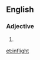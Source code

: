 ==English==

===Adjective===
{{en-adj|-}}

# {{alternative spelling of|[[in-flight]]}}

[[et:inflight]]